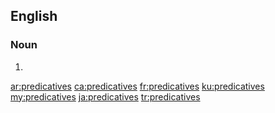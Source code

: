 ==English==

===Noun===
{{head|en|noun plural form}}

# {{plural of|predicative|lang=en}}

[[ar:predicatives]]
[[ca:predicatives]]
[[fr:predicatives]]
[[ku:predicatives]]
[[my:predicatives]]
[[ja:predicatives]]
[[tr:predicatives]]